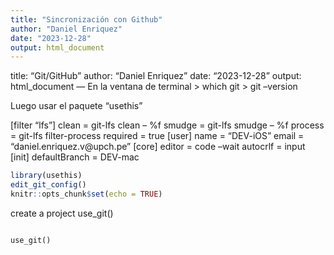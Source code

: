 ```yaml
---
title: "Sincronización con Github"
author: "Daniel Enriquez"
date: "2023-12-28"
output: html_document
---
```

title: "Git/GitHub"
author: "Daniel Enriquez"
date: "2023-12-28"
output: html_document
---
En la ventana de terminal
> which git
> git --version

Luego usar el paquete "usethis"

[filter "lfs"]
	clean = git-lfs clean -- %f
	smudge = git-lfs smudge -- %f
	process = git-lfs filter-process
	required = true
[user]
	name = "DEV-iOS"
	email = "daniel.enriquez.v@upch.pe"
[core]
	editor = code --wait
	autocrlf = input
[init]
	defaultBranch = DEV-mac

```r
library(usethis)
edit_git_config()
knitr::opts_chunk$set(echo = TRUE)
```

create a project
use_git()
```{}

use_git()
```

